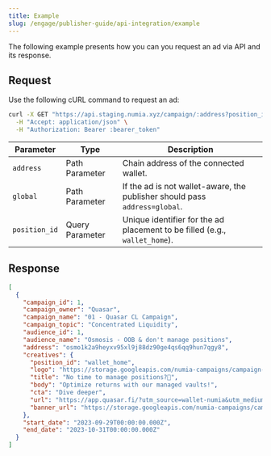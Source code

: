 ```yaml
---
title: Example
slug: /engage/publisher-guide/api-integration/example
---
```


The following example presents how you can you request an ad via API and its response.

## Request
Use the following cURL command to request an ad:

```bash
curl -X GET "https://api.staging.numia.xyz/campaign/:address?position_id=:position_id" \
  -H "Accept: application/json" \
  -H "Authorization: Bearer :bearer_token"
```

| **Parameter**      | **Type** | **Description**                                                                 |
|--------------------|---------------------|---------------------------------------------------------------------------------|
| `address`          | Path Parameter      | Chain address of the connected wallet.                                          |
| `global`           | Path Parameter      | If the ad is not wallet-aware, the publisher should pass `address=global`.      |
| `position_id`      | Query Parameter     | Unique identifier for the ad placement to be filled (e.g., `wallet_home`).      |

## Response

```json
[
  {
    "campaign_id": 1,
    "campaign_owner": "Quasar",
    "campaign_name": "01 - Quasar CL Campaign",
    "campaign_topic": "Concentrated Liquidity",
    "audience_id": 1,
    "audience_name": "Osmosis - OOB & don't manage positions",
    "address": "osmo1k2a9heyxv95xl9j88dz90ge4qs6qq9hun7qgy8",
    "creatives": {
      "position_id": "wallet_home",
      "logo": "https://storage.googleapis.com/numia-campaigns/campaign-assets/1-quasar-cl/quasar-logo.png",
      "title": "No time to manage positions?🧪",
      "body": "Optimize returns with our managed vaults!",
      "cta": "Dive deeper",
      "url": "https://app.quasar.fi/?utm_source=wallet-numia&utm_medium=wallet&utm_campaign=01-quasar-cl-campaign",
      "banner_url": "https://storage.googleapis.com/numia-campaigns/campaign-assets/1-quasar-cl/quasar-banner.png"
    },
    "start_date": "2023-09-29T00:00:00.000Z",
    "end_date": "2023-10-31T00:00:00.000Z"
  }
]
```